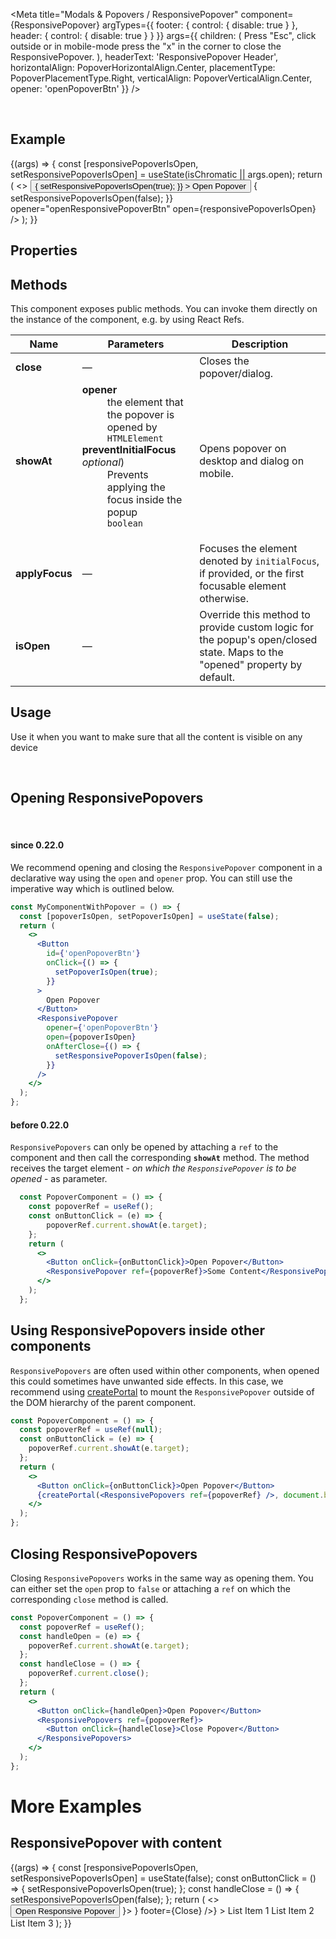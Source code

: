 
<Meta
  title="Modals & Popovers / ResponsivePopover"
  component={ResponsivePopover}
  argTypes={{
    footer: { control: { disable: true } },
    header: { control: { disable: true } }
  }}
  args={{
    children: (
      <Label>
        Press "Esc", click outside or in mobile-mode press the "x" in the corner to close the ResponsivePopover.
      </Label>
    ),
    headerText: 'ResponsivePopover Header',
    horizontalAlign: PopoverHorizontalAlign.Center,
    placementType: PopoverPlacementType.Right,
    verticalAlign: PopoverVerticalAlign.Center,
    opener: 'openPopoverBtn'
  }}
/>

<DocsHeader />

<br />

## Example

<Canvas>
  <Story name="Default">
    {(args) => {
      const [responsivePopoverIsOpen, setResponsivePopoverIsOpen] = useState(isChromatic || args.open);
      return (
        <>
          <Button
            id={'openResponsivePopoverBtn'}
            onClick={() => {
              setResponsivePopoverIsOpen(true);
            }}
          >
            Open Popover
          </Button>
          <ResponsivePopover
            {...args}
            onAfterClose={() => {
              setResponsivePopoverIsOpen(false);
            }}
            opener="openResponsivePopoverBtn"
            open={responsivePopoverIsOpen}
          />
        </>
      );
    }}
  </Story>
</Canvas>

## Properties

<ArgsTable story="." />

## Methods

This component exposes public methods. You can invoke them directly on the instance of the component, e.g. by using React Refs.

| Name           | Parameters                                                                                                                                                                                                                                                                                                                                | Description                                                                                                               |
| -------------- | ----------------------------------------------------------------------------------------------------------------------------------------------------------------------------------------------------------------------------------------------------------------------------------------------------------------------------------------- | ------------------------------------------------------------------------------------------------------------------------- |
| **close**      | &mdash;                                                                                                                                                                                                                                                                                                                                   | Closes the popover/dialog.                                                                                                |
| **showAt**     | <dl><dt className="methodText">**opener**</dt><dd className="methodText">the element that the popover is opened by</dd><dd><code>HTMLElement</code></dd><dt className="methodText">**preventInitialFocus** _optional_)</dt><dd className="methodText">Prevents applying the focus inside the popup</dd><dd><code>boolean</code></dd></dl> | Opens popover on desktop and dialog on mobile.                                                                            |
| **applyFocus** | &mdash;                                                                                                                                                                                                                                                                                                                                   | Focuses the element denoted by <code>initialFocus</code>, if provided, or the first focusable element otherwise.          |
| **isOpen**     | &mdash;                                                                                                                                                                                                                                                                                                                                   | Override this method to provide custom logic for the popup's open/closed state. Maps to the "opened" property by default. |

## Usage

Use it when you want to make sure that all the content is visible on any device

<br />

## Opening ResponsivePopovers

<br />

#### since 0.22.0

We recommend opening and closing the `ResponsivePopover` component in a declarative way using the `open` and `opener` prop.
You can still use the imperative way which is outlined below.

```jsx
const MyComponentWithPopover = () => {
  const [popoverIsOpen, setPopoverIsOpen] = useState(false);
  return (
    <>
      <Button
        id={'openPopoverBtn'}
        onClick={() => {
          setPopoverIsOpen(true);
        }}
      >
        Open Popover
      </Button>
      <ResponsivePopover
        opener={'openPopoverBtn'}
        open={popoverIsOpen}
        onAfterClose={() => {
          setResponsivePopoverIsOpen(false);
        }}
      />
    </>
  );
};
```

#### before 0.22.0

`ResponsivePopovers` can only be opened by attaching a `ref` to the component and then call the corresponding **`showAt`** method. The method receives the target element - _on which the `ResponsivePopover` is to be opened_ - as parameter.

```jsx
  const PopoverComponent = () => {
    const popoverRef = useRef();
    const onButtonClick = (e) => {
        popoverRef.current.showAt(e.target);
    };
    return (
      <>
        <Button onClick={onButtonClick}>Open Popover</Button>
        <ResponsivePopover ref={popoverRef}>Some Content</ResponsivePopovers>
      </>
    );
  };
```

## Using ResponsivePopovers inside other components

`ResponsivePopovers` are often used within other components, when opened this could sometimes have unwanted side effects.
In this case, we recommend using [createPortal](https://reactjs.org/docs/portals.html) to mount the `ResponsivePopover` outside of the DOM hierarchy of the parent component.

```jsx
const PopoverComponent = () => {
  const popoverRef = useRef(null);
  const onButtonClick = (e) => {
    popoverRef.current.showAt(e.target);
  };
  return (
    <>
      <Button onClick={onButtonClick}>Open Popover</Button>
      {createPortal(<ResponsivePopovers ref={popoverRef} />, document.body)}
    </>
  );
};
```

## Closing ResponsivePopovers

Closing `ResponsivePopovers` works in the same way as opening them.
You can either set the `open` prop to `false` or attaching a `ref` on which the corresponding `close` method is called.

```jsx
const PopoverComponent = () => {
  const popoverRef = useRef();
  const handleOpen = (e) => {
    popoverRef.current.showAt(e.target);
  };
  const handleClose = () => {
    popoverRef.current.close();
  };
  return (
    <>
      <Button onClick={handleOpen}>Open Popover</Button>
      <ResponsivePopovers ref={popoverRef}>
        <Button onClick={handleClose}>Close Popover</Button>
      </ResponsivePopovers>
    </>
  );
};
```

# More Examples

## ResponsivePopover with content

<Canvas>
  <Story name="with content">
    {(args) => {
      const [responsivePopoverIsOpen, setResponsivePopoverIsOpen] = useState(false);
      const onButtonClick = () => {
        setResponsivePopoverIsOpen(true);
      };
      const handleClose = () => {
        setResponsivePopoverIsOpen(false);
      };
      return (
        <>
          <Button id="respPopoverBtn2" onClick={onButtonClick}>
            Open Responsive Popover
          </Button>
          <ResponsivePopover
            {...args}
            opener="respPopoverBtn2"
            open={responsivePopoverIsOpen}
            onAfterClose={handleClose}
            header={
              <Bar endContent={<Icon name="settings" />}>
                <Title>Popover</Title>
              </Bar>
            }
            footer={<Bar endContent={<Button onClick={handleClose}>Close</Button>} />}
          >
            <List style={{ width: '200px' }}>
              <StandardListItem additionalText="3">List Item 1</StandardListItem>
              <StandardListItem additionalText="2">List Item 2</StandardListItem>
              <StandardListItem additionalText="1">List Item 3</StandardListItem>
            </List>
          </ResponsivePopover>
        </>
      );
    }}
  </Story>
</Canvas>

<Footer />
